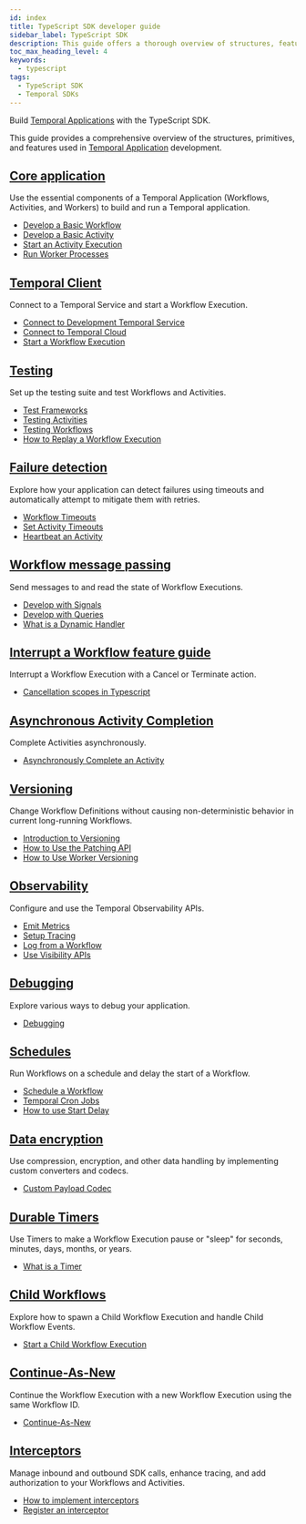 ```yaml
---
id: index
title: TypeScript SDK developer guide
sidebar_label: TypeScript SDK
description: This guide offers a thorough overview of structures, features, and best practices for developing with Temporal's TypeScript SDK, including Workflows, Client, Testing, Failure Detection, and more.
toc_max_heading_level: 4
keywords:
  - typescript
tags:
  - TypeScript SDK
  - Temporal SDKs
---
```


Build [Temporal Applications](/temporal#temporal-application) with the TypeScript SDK.

This guide provides a comprehensive overview of the structures, primitives, and features used in [Temporal Application](/temporal#temporal-application) development.

## [Core application](/develop/typescript/core-application)

Use the essential components of a Temporal Application (Workflows, Activities, and Workers) to build and run a Temporal application.

- [Develop a Basic Workflow](/develop/typescript/core-application#develop-workflows)
- [Develop a Basic Activity](/develop/typescript/core-application#develop-activities)
- [Start an Activity Execution](/develop/typescript/core-application#activity-execution)
- [Run Worker Processes](/develop/typescript/core-application#run-a-dev-worker)

## [Temporal Client](/develop/typescript/temporal-clients)

Connect to a Temporal Service and start a Workflow Execution.

- [Connect to Development Temporal Service](/develop/typescript/temporal-clients#connect-to-development-service)
- [Connect to Temporal Cloud](/develop/typescript/temporal-clients#connect-to-temporal-cloud)
- [Start a Workflow Execution](/develop/typescript/temporal-clients#start-workflow-execution)

## [Testing](/develop/typescript/testing-suite)

Set up the testing suite and test Workflows and Activities.

- [Test Frameworks](/develop/typescript/testing-suite#test-frameworks)
- [Testing Activities](/develop/typescript/testing-suite#test-activities)
- [Testing Workflows](/develop/typescript/testing-suite#test-workflows)
- [How to Replay a Workflow Execution](/develop/typescript/testing-suite#replay)

## [Failure detection](/develop/typescript/failure-detection)

Explore how your application can detect failures using timeouts and automatically attempt to mitigate them with retries.

- [Workflow Timeouts](/develop/typescript/failure-detection#workflow-timeouts)
- [Set Activity Timeouts](/develop/typescript/failure-detection#activity-timeouts)
- [Heartbeat an Activity](/develop/typescript/failure-detection#activity-heartbeats)

## [Workflow message passing](/develop/typescript/message-passing)

Send messages to and read the state of Workflow Executions.

- [Develop with Signals](/develop/typescript/message-passing#signals)
- [Develop with Queries](/develop/typescript/message-passing#queries)
- [What is a Dynamic Handler](/develop/typescript/message-passing#dynamic-handler)

## [Interrupt a Workflow feature guide](/develop/typescript/cancellation)

Interrupt a Workflow Execution with a Cancel or Terminate action.

- [Cancellation scopes in Typescript](/develop/typescript/cancellation#cancellation-scopes)

## [Asynchronous Activity Completion](/develop/typescript/asynchronous-activity-completion)

Complete Activities asynchronously.

- [Asynchronously Complete an Activity](/develop/typescript/asynchronous-activity-completion)

## [Versioning](/develop/typescript/versioning)

Change Workflow Definitions without causing non-deterministic behavior in current long-running Workflows.

- [Introduction to Versioning](/develop/typescript/versioning)
- [How to Use the Patching API](/develop/typescript/versioning#typescript-sdk-patching-api)
- [How to Use Worker Versioning](/develop/typescript/versioning#worker-versioning)

## [Observability](/develop/typescript/observability)

Configure and use the Temporal Observability APIs.

- [Emit Metrics](/develop/typescript/observability#metrics)
- [Setup Tracing](/develop/typescript/observability#tracing)
- [Log from a Workflow](/develop/typescript/observability#logging)
- [Use Visibility APIs](/develop/typescript/observability#visibility)

## [Debugging](/develop/typescript/debugging)

Explore various ways to debug your application.

- [Debugging](/develop/typescript/debugging)

## [Schedules](/develop/typescript/schedules)

Run Workflows on a schedule and delay the start of a Workflow.

- [Schedule a Workflow](/develop/typescript/schedules#schedule-a-workflow)
- [Temporal Cron Jobs](/develop/typescript/schedules#temporal-cron-jobs)
- [How to use Start Delay](/develop/typescript/schedules#start-delay)

## [Data encryption](/develop/typescript/converters-and-encryption)

Use compression, encryption, and other data handling by implementing custom converters and codecs.

- [Custom Payload Codec](/develop/typescript/converters-and-encryption#custom-payload-conversion)

## [Durable Timers](/develop/typescript/timers)

Use Timers to make a Workflow Execution pause or "sleep" for seconds, minutes, days, months, or years.

- [What is a Timer](/develop/typescript/timers)

## [Child Workflows](/develop/typescript/child-workflows)

Explore how to spawn a Child Workflow Execution and handle Child Workflow Events.

- [Start a Child Workflow Execution](/develop/typescript/child-workflows)

## [Continue-As-New](/develop/typescript/continue-as-new)

Continue the Workflow Execution with a new Workflow Execution using the same Workflow ID.

- [Continue-As-New](/develop/typescript/continue-as-new)

## [Interceptors](/develop/typescript/interceptors)

Manage inbound and outbound SDK calls, enhance tracing, and add authorization to your Workflows and Activities.

- [How to implement interceptors](/develop/typescript/interceptors#interceptors)
- [Register an interceptor](/develop/typescript/interceptors#register-interceptor)

